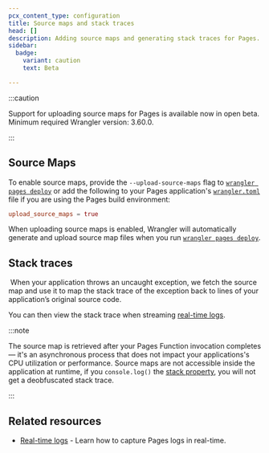 ```yaml
---
pcx_content_type: configuration
title: Source maps and stack traces
head: []
description: Adding source maps and generating stack traces for Pages.
sidebar:
  badge:
    variant: caution
    text: Beta

---
```



<Render file="source-maps" product="workers" />

:::caution


Support for uploading source maps for Pages is available now in open beta. Minimum required Wrangler version: 3.60.0.


:::

## Source Maps

To enable source maps, provide the `--upload-source-maps` flag to [`wrangler pages deploy`](/workers/wrangler/commands/#deploy-1) or add the following to your Pages application's [`wrangler.toml`](/pages/functions/wrangler-configuration/) file if you are using the Pages build environment:

```toml
upload_source_maps = true
```

When uploading source maps is enabled, Wrangler will automatically generate and upload source map files when you run [`wrangler pages deploy`](/workers/wrangler/commands/#deploy-1).

## Stack traces

​​
When your application throws an uncaught exception, we fetch the source map and use it to map the stack trace of the exception back to lines of your application’s original source code.

You can then view the stack trace when streaming [real-time logs](/pages/functions/debugging-and-logging/).

:::note


The source map is retrieved after your Pages Function invocation completes — it's an asynchronous process that does not impact your applications's CPU utilization or performance. Source maps are not accessible inside the application at runtime, if you `console.log()` the [stack property](https://developer.mozilla.org/en-US/docs/Web/JavaScript/Reference/Global_Objects/Error/stack), you will not get a deobfuscated stack trace.


:::

## Related resources

* [Real-time logs](/pages/functions/debugging-and-logging/) - Learn how to capture Pages logs in real-time.
